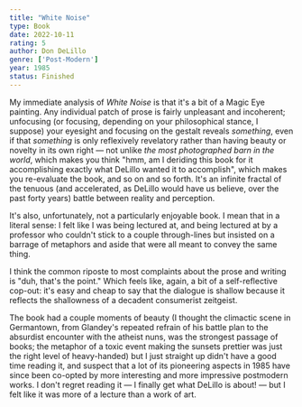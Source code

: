 ```yaml
---
title: "White Noise"
type: Book
date: 2022-10-11
rating: 5
author: Don DeLillo
genre: ['Post-Modern']
year: 1985
status: Finished
---
```


My immediate analysis of *White Noise* is that it's a bit of a Magic Eye painting. Any individual patch of prose is fairly unpleasant and incoherent; unfocusing (or focusing, depending on your philosophical stance, I suppose) your eyesight and focusing on the gestalt reveals *something*, even if that *something* is only reflexively revelatory rather than having beauty or novelty in its own right — not unlike *the most photographed barn in the world*, which makes you think "hmm, am I deriding this book for it accomplishing exactly what DeLillo wanted it to accomplish", which makes you re-evaluate the book, and so on and so forth. It's an infinite fractal of the tenuous (and accelerated, as DeLillo would have us believe, over the past forty years) battle between reality and perception.

It's also, unfortunately, not a particularly enjoyable book. I mean that in a literal sense: I felt like I was being lectured at, and being lectured at by a professor who couldn't stick to a couple through-lines but insisted on a barrage of metaphors and aside that were all meant to convey the same thing. 

I think the common riposte to most complaints about the prose and writing is "duh, that's the point." Which feels like, again, a bit of a self-reflective cop-out: it's easy and cheap to say that the dialogue is shallow because it reflects the shallowness of a decadent consumerist zeitgeist. 

The book had a couple moments of beauty (I thought the climactic scene in Germantown, from Glandey's repeated refrain of his battle plan to the absurdist encounter with the atheist nuns, was the strongest passage of books; the metaphor of a toxic event making the sunsets prettier was just the right level of heavy-handed) but I just straight up didn't have a good time reading it, and suspect that a lot of its pioneering aspects in 1985 have since been co-opted by more interesting and more impressive postmodern works. I don't regret reading it — I finally get what DeLillo is about! — but I felt like it was more of a lecture than a work of art.

